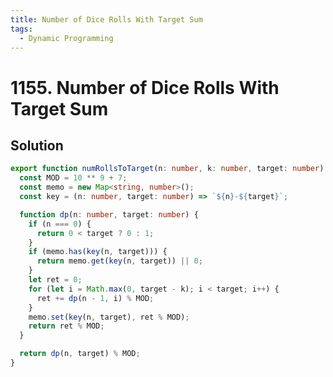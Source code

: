 ```yaml
---
title: Number of Dice Rolls With Target Sum
tags:
  - Dynamic Programming
---
```


# 1155. Number of Dice Rolls With Target Sum

<Badges>
  <LevelBadge level="medium" />
  <TopicBadge name="Dynamic Programming" slug="dynamic-programming" />
</Badges>

## Solution

```typescript filename="solution.ts" copy
export function numRollsToTarget(n: number, k: number, target: number): number {
  const MOD = 10 ** 9 + 7;
  const memo = new Map<string, number>();
  const key = (n: number, target: number) => `${n}-${target}`;

  function dp(n: number, target: number) {
    if (n === 0) {
      return 0 < target ? 0 : 1;
    }
    if (memo.has(key(n, target))) {
      return memo.get(key(n, target)) || 0;
    }
    let ret = 0;
    for (let i = Math.max(0, target - k); i < target; i++) {
      ret += dp(n - 1, i) % MOD;
    }
    memo.set(key(n, target), ret % MOD);
    return ret % MOD;
  }

  return dp(n, target) % MOD;
}
```

<ProblemLink
  codingSite="leetcode"
  href="https://leetcode.com/problems/number-of-dice-rolls-with-target-sum/"
  title="Number of Dice Rolls With Target Sum"
/>
